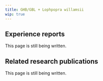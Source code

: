 ---
title: GHB/GBL + Lophpopra willamsii
wip: true
---

## Experience reports

This page is still being written.

## Related research publications

This page is still being written.

